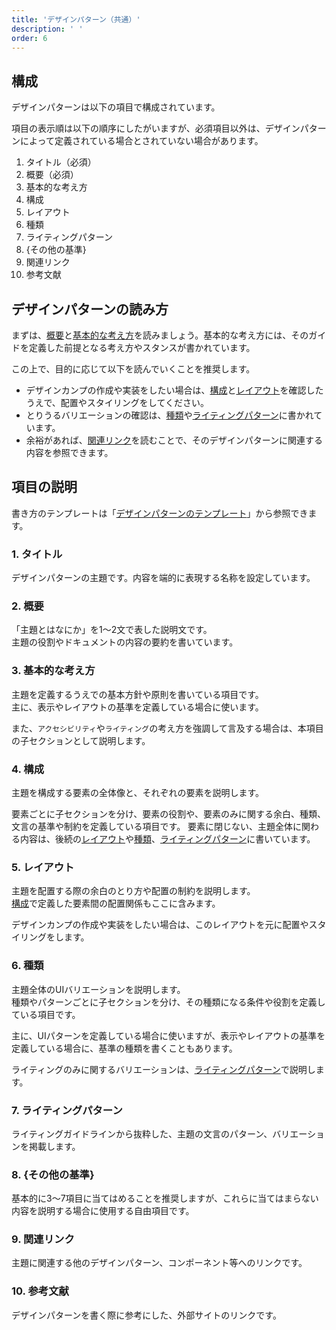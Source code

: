```yaml
---
title: 'デザインパターン（共通）'
description: ' '
order: 6
---
```


## 構成
デザインパターンは以下の項目で構成されています。

項目の表示順は以下の順序にしたがいますが、必須項目以外は、デザインパターンによって定義されている場合とされていない場合があります。

1. タイトル（必須）
2. 概要（必須）
3. 基本的な考え方
4. 構成
5. レイアウト
6. 種類
7. ライティングパターン
8. {その他の基準}
9. 関連リンク
10. 参考文献

## デザインパターンの読み方

まずは、[概要](#h3-1)と[基本的な考え方](#h3-2)を読みましょう。基本的な考え方には、そのガイドを定義した前提となる考え方やスタンスが書かれています。

この上で、目的に応じて以下を読んでいくことを推奨します。

- デザインカンプの作成や実装をしたい場合は、[構成](#h3-3)と[レイアウト](#h3-4)を確認したうえで、配置やスタイリングをしてください。
- とりうるバリエーションの確認は、[種類](#h3-5)や[ライティングパターン](#h3-6)に書かれています。
- 余裕があれば、[関連リンク](#h3-8)を読むことで、そのデザインパターンに関連する内容を参照できます。

## 項目の説明
書き方のテンプレートは「[デザインパターンのテンプレート](/operational-guideline/page-template/design-patterns-template/)」から参照できます。

### 1. タイトル
デザインパターンの主題です。内容を端的に表現する名称を設定しています。

### 2. 概要
「主題とはなにか」を1〜2文で表した説明文です。  
主題の役割やドキュメントの内容の要約を書いています。

### 3. 基本的な考え方
主題を定義するうえでの基本方針や原則を書いている項目です。  
主に、表示やレイアウトの基準を定義している場合に使います。

また、`アクセシビリティ`や`ライティング`の考え方を強調して言及する場合は、本項目の子セクションとして説明します。

### 4. 構成
主題を構成する要素の全体像と、それぞれの要素を説明します。

要素ごとに子セクションを分け、要素の役割や、要素のみに関する余白、種類、文言の基準や制約を定義している項目です。
要素に閉じない、主題全体に関わる内容は、後続の[レイアウト](#h3-4)や[種類](#h3-5)、[ライティングパターン](#h3-6)に書いています。

### 5. レイアウト
主題を配置する際の余白のとり方や配置の制約を説明します。  
[構成](#h3-3)で定義した要素間の配置関係もここに含みます。

デザインカンプの作成や実装をしたい場合は、このレイアウトを元に配置やスタイリングをします。

### 6. 種類
主題全体のUIバリエーションを説明します。  
種類やパターンごとに子セクションを分け、その種類になる条件や役割を定義している項目です。

主に、UIパターンを定義している場合に使いますが、表示やレイアウトの基準を定義している場合に、基準の種類を書くこともあります。

ライティングのみに関するバリエーションは、[ライティングパターン](#h3-6)で説明します。

### 7. ライティングパターン
ライティングガイドラインから抜粋した、主題の文言のパターン、バリエーションを掲載します。

### 8. {その他の基準}
基本的に3〜7項目に当てはめることを推奨しますが、これらに当てはまらない内容を説明する場合に使用する自由項目です。

### 9. 関連リンク
主題に関連する他のデザインパターン、コンポーネント等へのリンクです。

### 10. 参考文献
デザインパターンを書く際に参考にした、外部サイトのリンクです。
